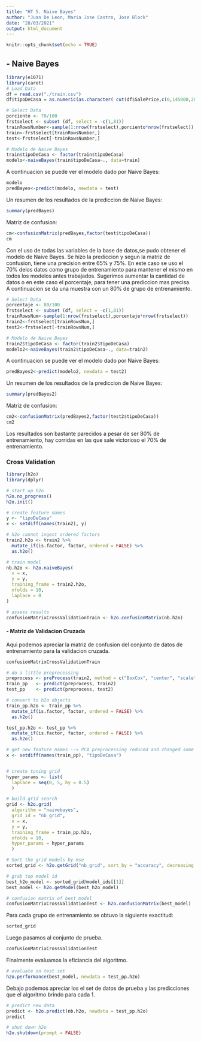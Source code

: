 ```yaml
---
title: "HT 5. Naive Bayes"
author: "Juan De Leon, Maria Jose Castro, Jose Block"
date: "28/03/2021"
output: html_document
---
```


```r
knitr::opts_chunk$set(echo = TRUE)
```

## - Naive Bayes 

```r
library(e1071)
library(caret)
# Load Data
df = read.csv("./train.csv")
df$tipoDeCasa = as.numeric(as.character( cut(df$SalePrice,c(0,145000,205000,410000), labels = c(1, 2, 3))))

# Select Data
porciento <- 70/100
frstselect <- subset (df, select = -c(1,81))
trainRowsNumber<-sample(1:nrow(frstselect),porciento*nrow(frstselect))
train<-frstselect[trainRowsNumber,]
test<-frstselect[-trainRowsNumber,]

# Modelo de Naive Bayes
train$tipoDeCasa <- factor(train$tipoDeCasa)
modelo<-naiveBayes(train$tipoDeCasa~., data=train)
```
A continuacion se puede ver el modelo dado por Naive Bayes:
```r
modelo
predBayes<-predict(modelo, newdata = test)
```
Un resumen de los resultados de la prediccion de Naive Bayes:
```r
summary(predBayes)
```
Matriz de confusion:
```r
cm<-confusionMatrix(predBayes,factor(test$tipoDeCasa))
cm
```
Con el uso de todas las variables de la base de datos,se pudo obtener el modelo de Naive Bayes. Se hizo la prediccion y segun la matriz de confusion, tiene una precision entre 65% y 75%. En este caso se uso el 70% delos datos como grupo de entrenamiento para mantener el mismo en todos los modelos antes trabajados. Sugerimos aumentar la cantidad de datos o en este caso el porcentaje, para tener una prediccion mas precisa. A continuacion se da una muestra con un 80% de grupo de entrenamiento.

```r
# Select Data
porcentaje <- 80/100
frstselect <- subset (df, select = -c(1,81))
trainRowsNum<-sample(1:nrow(frstselect),porcentaje*nrow(frstselect))
train2<-frstselect[trainRowsNum,]
test2<-frstselect[-trainRowsNum,]

# Modelo de Naive Bayes
train2$tipoDeCasa <- factor(train2$tipoDeCasa)
modelo2<-naiveBayes(train2$tipoDeCasa~., data=train2)
```
A continuacion se puede ver el modelo dado por Naive Bayes:
```r
predBayes2<-predict(modelo2, newdata = test2)
```
Un resumen de los resultados de la prediccion de Naive Bayes:
```r
summary(predBayes2)
```
Matriz de confusion:
```r
cm2<-confusionMatrix(predBayes2,factor(test2$tipoDeCasa))
cm2
```
Los resultados son bastante parecidos a pesar de ser 80% de entrenamiento, hay corridas en las que sale victorioso el 70% de entrenamiento.

### Cross Validation

```r

library(h2o)
library(dplyr)

# start up h2o
h2o.no_progress()
h2o.init()

# create feature names
y <- "tipoDeCasa"
x <- setdiff(names(train2), y)

# h2o cannot ingest ordered factors
train2.h2o <- train2 %>%
  mutate_if(is.factor, factor, ordered = FALSE) %>%
  as.h2o()

# train model
nb.h2o <- h2o.naiveBayes(
  x = x,
  y = y,
  training_frame = train2.h2o,
  nfolds = 10,
  laplace = 0
)

# assess results
confusionMatrixCrossValidationTrain <- h2o.confusionMatrix(nb.h2o)


```

#### - Matriz de Validacion Cruzada

Aqui podemos apreciar la matriz de confusion del conjunto de datos de entrenamiento para la validacion cruzada.

```r
confusionMatrixCrossValidationTrain
```


```r

# do a little preprocessing
preprocess <- preProcess(train2, method = c("BoxCox", "center", "scale"))
train_pp   <- predict(preprocess, train2)
test_pp    <- predict(preprocess, test2)

# convert to h2o objects
train_pp.h2o <- train_pp %>%
  mutate_if(is.factor, factor, ordered = FALSE) %>%
  as.h2o()

test_pp.h2o <- test_pp %>%
  mutate_if(is.factor, factor, ordered = FALSE) %>%
  as.h2o()

# get new feature names --> PCA preprocessing reduced and changed some features
x <- setdiff(names(train_pp), "tipoDeCasa")


# create tuning grid
hyper_params <- list(
  laplace = seq(0, 5, by = 0.5)
  )

# build grid search 
grid <- h2o.grid(
  algorithm = "naivebayes",
  grid_id = "nb_grid",
  x = x, 
  y = y, 
  training_frame = train_pp.h2o, 
  nfolds = 10,
  hyper_params = hyper_params
  )

# Sort the grid models by mse
sorted_grid <- h2o.getGrid("nb_grid", sort_by = "accuracy", decreasing = TRUE)

# grab top model id
best_h2o_model <- sorted_grid@model_ids[[1]]
best_model <- h2o.getModel(best_h2o_model)

# confusion matrix of best model
confusionMatrixCrossValidationTest <- h2o.confusionMatrix(best_model)

```

Para cada grupo de entrenamiento se obtuvo la siguiente exactitud: 

```r
sorted_grid
```

Luego pasamos al conjunto de prueba.

```r
confusionMatrixCrossValidationTest
```

Finalmente evaluamos la eficiancia del algoritmo.

```r
# evaluate on test set
h2o.performance(best_model, newdata = test_pp.h2o)
```

Debajo podemos apreciar los el set de datos de prueba y las predicciones que el algoritmo brindo para cada 1.

```r
# predict new data
predict <- h2o.predict(nb.h2o, newdata = test_pp.h2o)
predict
```

```r
# shut down h2o
h2o.shutdown(prompt = FALSE)


```
